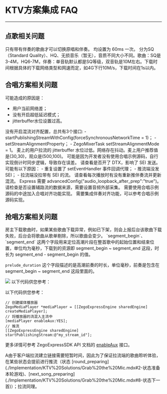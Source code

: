 # KTV方案集成 FAQ

- - -

## 点歌相关问题

<Accordion title="为什么切换原唱/伴唱没有成功？" defaultOpen="false">
只有带有伴奏的歌曲才可以切换原唱和伴奏。
</Accordion>

<Accordion title="歌词同步频率和评分频率设置多少合适？" defaultOpen="false">
均设置为 60ms 一次。
</Accordion>

<Accordion title="歌曲/伴奏文件的大小及下载时间，大概会是多少？" defaultOpen="false">
分为SQ（Standard Quality）、HQ、无损音乐（暂无），音质不同大小不同。歌曲：SQ是3-4M，HQ6-7M，伴奏：单音轨默认都是SQ等级，双音轨是10M左右。下载时间根据具体的下载网络类型和网速而定，如4G下行10M/s，下载时间在1s以内。
</Accordion>


## 合唱方案相关问题

<Accordion title="为什么麦上用户延迟高？" defaultOpen="false">
可能造成的原因是：

- 用户当前网络差；
- 没有开启超低延迟模式；
- jitterbuffer水位设置过高。
</Accordion>

<Accordion title="观众端拉流时，为什么伴奏和人声对不齐？" defaultOpen="false">
没有开启混流对齐配置，总共有3个接口:
- startPublishingStreamWithConfig(forceSynchronousNetworkTime = 1)；
- setStreamAlignmentProperty；
- ZegoMixerTask setStreamAlignmentMode = 1。
</Accordion>

<Accordion title="为什么拉流收听会有卡顿？" defaultOpen="false">
麦上的用户拉流的 jitterbuffer 水位过低。网络存在抖动。麦上用户推荐值是(30,30)，观众是(500,100)。
</Accordion>

<Accordion title="为什么多端伴奏不同步？" defaultOpen="false">
可能是因为开发者没有使用合唱示例源码，自行实现倒计时同步逻辑，导致存在误差。
</Accordion>

<Accordion title="为什么观众端歌词会比人声滞后，甚至进度会暂停？" defaultOpen="false">
请查看是否开了 DTX，影响了 SEI 发送。
</Accordion>

<Accordion title="为什么麦上用户接受不到 SEI 的回调？" defaultOpen="false">
可能有以下原因：
- 重复设置了 setEventHandler 事件回调代理；
- 推流端没发 SEI；
- 拉流端没拉带有 SEI 的流。
</Accordion>

<Accordion title="为什么观众端收听效果人声比伴奏慢？" defaultOpen="false">
请查看每次播放时有没有重新推伴奏流并更新混流。
</Accordion>

<Accordion title="设置 setReverbPreset 后耳返没混响" defaultOpen="false">
Express 需要 advancedConfig("audio_loopback_after_prep":"true")。
</Accordion>

<Accordion title="为什么辅路流没有数据？" defaultOpen="false">
请检查是否设置辅路流的数据来源，需要设置音频外部采集。
</Accordion>

<Accordion title="中途加入合唱，伴奏为什么没有对齐？" defaultOpen="false">
需要使用合唱示例源码的中途加入合唱对齐功能实现。
</Accordion>

<Accordion title="插拔耳机会导致进度落后，应该如何解决？" defaultOpen="false">
需要集成伴奏对齐功能，可以参考合唱示例源码实现。
</Accordion>

## 抢唱方案相关问题

<Accordion title="为什么一轮的总曲目比设定的要少，例如我设置了一轮 8 首歌，但是只播放 7 首？" defaultOpen="false">
房主下载歌曲时，如果某些歌曲下载异常，例如已下架，则会上报后台该歌曲下载失败，后台会将歌曲从歌单剔除，所以歌曲会变少。
</Accordion>

<Accordion title="歌曲的 segment_begin, segment_end, prelude_duration 这三者的关系？" defaultOpen="false">
`segment_begin`、`segment_end` 这两个字段用来定位高潮片段在整首歌中的起始位置和结束位置，单位均为毫秒，下载到的资源即 segment_begin ~ segment_end 这段，时长为 segment_end - segment_begin 的值。

`prelude_duration` 这个字段描述的是高潮前奏的时长，单位毫秒，前奏是包含在 segment_begin ~ segment_end 这段里面的。

<Frame width="auto" height="auto" caption="">
  <img src="https://storage.zego.im/sdk-doc/Pics/GoEnjoy/KTVGrab/Common/grab_song_clip_rsc_exp.png" />
</Frame>
</Accordion>

<Accordion title="如何将麦克风人声和播放器进行混流？" defaultOpen="false">
以下代码供您参考：

以下代码供您参考：

```objc
// 创建媒体播放器
ZegoMediaPlayer *mediaPlayer = [[ZegoExpressEngine sharedEngine] createMediaPlayer];
// 将播放器的流混入主流中
[mediaPlayer enableAux:YES];
// 推流
[[ZegoExpressEngine sharedEngine] startPublishingStream:@"my_stream_id"];
```
更多详情可参考 ZegoExpressSDK API 文档的 [enableAux](https://doc-zh.zego.im/article/api?doc=Express_Video_SDK_API~objective-c_ios~class~ZegoMediaPlayer#enable-aux) 接口。

</Accordion>

<Accordion title="为什么有些情况需要提前推流？" defaultOpen="false">
A由于客户端拉流建立链接需要短暂时间，因此为了保证拉流端的歌曲聆听体验，在某些状态会提前进行推流（状态 [round_preparing](./Implementation/KTV%20Solutions/Grab%20the%20Mic.mdx#2-状态准备本轮游戏)、[next_song_preparing](./Implementation/KTV%20Solutions/Grab%20the%20Mic.mdx#8-状态下一首)）；拉流同理。
</Accordion>
